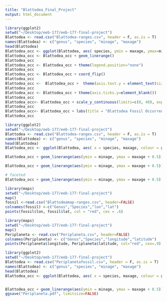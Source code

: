 ```yaml
---
title: "Blattodea_Final_Project"
output: html_document
---
```


```r
library(ggplot2)
setwd("~/Desktop/eeb-177/eeb-177-final-project")
Blattodea <- read.csv("Blattodea-ranges.csv", header = F, as.is = T)
names(Blattodea) <- c("genus", "species", "minage", "maxage")
head(Blattodea)
Blattodea_occ <- ggplot(Blattodea, aes( species, ymin = maxage, ymax=minage, colour = genus))
Blattodea_occ <- Blattodea_occ + geom_linerange()
Blattodea_occ
Blattodea_occ <- Blattodea_occ + theme(legend.position="none")
Blattodea_occ
Blattodea_occ <- Blattodea_occ + coord_flip()
Blattodea_occ
Blattodea_occ <-  Blattodea_occ +  theme(axis.text.y = element_text(size=3))
Blattodea_occ
Blattodea_occ <- Blattodea_occ + theme(axis.ticks.y=element_blank())
Blattodea_occ
Blattodea_occ<- Blattodea_occ + scale_y_continuous(limits=c(0, 40), expand = c(0, 0), breaks=c(0, 10, 20, 30, 40))
Blattodea_occ
Blattodea_occ<- Blattodea_occ + labs(title = "Blattodea Fossil Occurrences", x = "Species", y = "MYA") + theme(plot.title = element_text(hjust = 0.5, size=22, face = "bold"), axis.title =element_text(size=20))
Blattodea_occ

```

```r
library(ggplot2)
setwd("~/Desktop/eeb-177/eeb-177-final-project")
Blattodea <- read.csv("Blattodea-ranges.csv", header = F, as.is = T)
names(Blattodea) <- c("genus", "species", "minage", "maxage")
head(Blattodea)
Blattodea_occ <- ggplot(Blattodea, aes( x = species, maxage, colour = genus))

Blattodea_occ + geom_linerange(aes(ymin = minage, ymax = maxage + 0.5)) + theme(legend.position="none") +  coord_flip() +  theme(axis.text.y = element_text(size=3)) + scale_y_continuous(limits=c(0, 50), expand = c(0, 0), breaks=c(0, 10, 20, 30, 40, 50)) + labs(title = "Blattodea Fossil Occurrences", x = "Species", y = "Ma ago") + theme(plot.title = element_text(hjust = 0.5, size=22, face = "bold"), axis.title =element_text(size=20)) 

Blattodea_occ + geom_linerange(aes(ymin = minage, ymax = maxage + 0.5)) + theme(legend.position="none") +  coord_flip() +  theme(axis.text.y = element_text(size=3)) + scale_y_continuous(limits=c(0, 50), expand = c(0, 0), breaks=c(0, 10, 20, 30, 40, 50)) + labs(title = "Blattodea Fossil Occurrences", x = "Species", y = "Ma ago") + theme(plot.title = element_text(hjust = 0.5, size=22, face = "bold"), axis.title =element_text(size=20)) 

# faceted
Blattodea_occ + geom_linerange(aes(ymin = minage, ymax = maxage + 0.5)) + theme(legend.position="none") +  coord_flip() +  theme(axis.text.y = element_text(size=3)) + scale_y_continuous(limits=c(0, 50), expand = c(0, 0), breaks=c(0, 10, 20, 30, 40, 50)) + labs(title = "Blattodea Fossil Occurrences", x = "Species", y = "Ma ago") + theme(plot.title = element_text(hjust = 0.5, size=22, face = "bold"), axis.title =element_text(size=20)) + facet_wrap(~ genus, scales = "free")

```

```r
library(maps)
setwd("~/Desktop/eeb-177/eeb-177-final-project")
map()
fossil <-read.csv("Blattodeamap-ranges.csv", header=FALSE)
colnames(fossil) <-c("Genus","Species","lon","lat")
points(fossil$lon, fossil$lat, col = "red", cex = .6)
```

```r
library(maps)
setwd("~/Desktop/eeb-177/eeb-177-final-project")
map()
Periplaneta <- read.csv("Periplaneta.csv", header=FALSE)
colnames(Periplaneta) <- c("Genus","Species","longitude","latitude")
points(Periplaneta$longitude, Periplaneta$latitude, col="red", cex=.9)
```

```r
library(ggplot2)
setwd("~/Desktop/eeb-177/eeb-177-final-project")
Blattodea <- read.csv("Periplanetafossil.csv", header = F, as.is = T)
names(Blattodea) <- c("genus", "species", "minage", "maxage")
head(Blattodea)
Blattodea_occ <- ggplot(Blattodea, aes( x = species, maxage, colour = genus))


Blattodea_occ + geom_linerange(aes(ymin = minage, ymax = maxage + 0.5)) + theme(legend.position="none") +  coord_flip() +  theme(axis.text.y = element_text(size=10)) + scale_y_continuous(limits=c(0, 100), expand = c(0, 0), breaks=c(0, 10, 20, 30, 40, 50, 60)) + labs(title = "Periplaneta Fossil Occurrences", x = "Species", y = "Ma ago") + theme(plot.title = element_text(hjust = 0.5, size=22, face = "bold"), axis.title =element_text(size=20)) 
ggsave("Periplaneta.pdf", limitsize=FALSE)
```